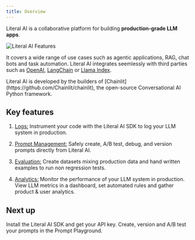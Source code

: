 ```yaml
---
title: Overview
---
```


Literal AI is a collaborative platform for building **production-grade LLM apps**.

<Frame caption="Collaborative Flow on Literal AI">
  <img src="/images/features.svg" alt="Literal AI Features"/>
</Frame>

It covers a wide range of use cases such as agentic applications, RAG, chat bots and task automation. Literal AI integrates seemlessly with third parties such as [OpenAI](/integrations/openai),  [LangChain](/integrations/langchain) or [Llama Index](/integrations/llama-index).

<Note>
Literal AI is developed by the builders of [Chainlit](https://github.com/Chainlit/chainlit), the open-source Conversational AI Python framework.
</Note>


## Key features

1. [Logs:](/concepts/logs) Instrument your code with the Literal AI SDK to log your LLM system in production.

2. [Prompt Management:](/concepts/prompt) Safely create, A/B test, debug, and version prompts directly from Literal AI.

3. [Evaluation:](/concepts/evaluation/experiment) Create datasets mixing production data and hand written examples to run non regression tests.

4. [Analytics:](/concepts/monitoring) Monitor the performance of your LLM system in production. View LLM metrics in a dashboard, set automated rules and gather product & user analytics.


## Next up

<CardGroup cols={2}>

<Card title="Instrument your Code" icon="code" color="#2662d9" href="/get-started/installation">
  Install the Literal AI SDK and get your API key.
</Card>

<Card title="Create your First Prompt" icon="sparkles" color="#2eb88a" href="/concepts/prompt-management">
  Create, version and A/B test your prompts in the Prompt Playground.
</Card>

</CardGroup>
